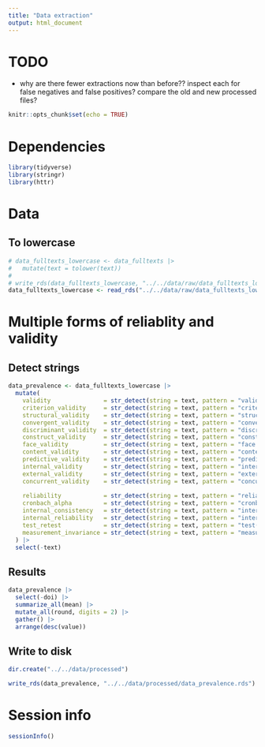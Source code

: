 ```yaml
---
title: "Data extraction"
output: html_document
---
```


# TODO

-   why are there fewer extractions now than before?? inspect each for false negatives and false positives? compare the old and new processed files?

```r
knitr::opts_chunk$set(echo = TRUE)
```

# Dependencies

```r

library(tidyverse)
library(stringr)
library(httr)

```

# Data

## To lowercase

```r

# data_fulltexts_lowercase <- data_fulltexts |>
#   mutate(text = tolower(text))
# 
# write_rds(data_fulltexts_lowercase, "../../data/raw/data_fulltexts_lowercase.rds")
data_fulltexts_lowercase <- read_rds("../../data/raw/data_fulltexts_lowercase.rds")


```

# Multiple forms of reliablity and validity

## Detect strings

```r

data_prevalence <- data_fulltexts_lowercase |> 
  mutate(
    validity               = str_detect(string = text, pattern = "validity"),
    criterion_validity     = str_detect(string = text, pattern = "criterion validity"),
    structural_validity    = str_detect(string = text, pattern = "structural validity"),
    convergent_validity    = str_detect(string = text, pattern = "convergent validity"), 
    discriminant_validity  = str_detect(string = text, pattern = "discriminant validity"),
    construct_validity     = str_detect(string = text, pattern = "construct validity"),
    face_validity          = str_detect(string = text, pattern = "face validity"),
    content_validity       = str_detect(string = text, pattern = "content validity"),
    predictive_validity    = str_detect(string = text, pattern = "predictive validity"),
    internal_validity      = str_detect(string = text, pattern = "internal validity"),
    external_validity      = str_detect(string = text, pattern = "external validity"),
    concurrent_validity    = str_detect(string = text, pattern = "concurrent validity"),
    
    reliability            = str_detect(string = text, pattern = "reliability"),
    cronbach_alpha         = str_detect(string = text, pattern = "cronbach('|’)?s? (alpha|a|α)"),
    internal_consistency   = str_detect(string = text, pattern = "internal consistenc"),
    internal_reliability   = str_detect(string = text, pattern = "internal reliabilit"),
    test_retest            = str_detect(string = text, pattern = "test( |-)reliabilit"), # new, not in data
    measurement_invariance = str_detect(string = text, pattern = "measurement invarian")
  ) |>
  select(-text)

```

## Results

```r

data_prevalence |>
  select(-doi) |>
  summarize_all(mean) |>
  mutate_all(round, digits = 2) |>
  gather() |>
  arrange(desc(value))

```

## Write to disk

```r

dir.create("../../data/processed")

write_rds(data_prevalence, "../../data/processed/data_prevalence.rds")

```

# Session info

```r

sessionInfo()

```
